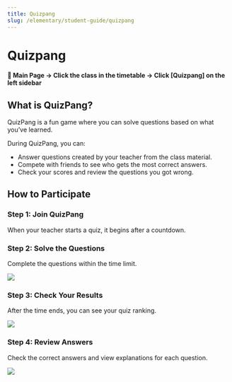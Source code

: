 ```yaml
---
title: Quizpang
slug: /elementary/student-guide/quizpang
---
```



# Quizpang

#### 📍 Main Page → Click the class in the timetable → Click [Quizpang] on the left sidebar

## What is QuizPang?

QuizPang is a fun game where you can solve questions based on what you’ve learned.

During QuizPang, you can:

- Answer questions created by your teacher from the class material.
- Compete with friends to see who gets the most correct answers.
- Check your scores and review the questions you got wrong.

## How to Participate

### Step 1: Join QuizPang

When your teacher starts a quiz, it begins after a countdown.

### Step 2: Solve the Questions

Complete the questions within the time limit.

<Image src="/img/en/elementary/student/10-01.jpg" size="lg" />

### Step 3: Check Your Results

After the time ends, you can see your quiz ranking.

<Image src="/img/en/elementary/student/10-02.jpg" size="lg" />

### Step 4: Review Answers

Check the correct answers and view explanations for each question.

<Image src="/img/en/elementary/student/10-03.jpg" size="lg" />
